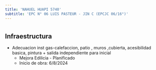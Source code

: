 ```yaml
---
title: 'NAHUEL HUAPI 5740'
subtitle: 'EPC N° 06 LUIS PASTEUR - JIN C (EPCJC 06/16°)'
---
```


#
## Infraestructura

* Adecuacion  inst  gas-calefaccion, patio , muros ,cubierta, acesibilidad basica, pintura  + salida independiente para inicial 
    + Mejora Edilicia - Planificado 
    + Inicio de obra: 6/8/2024 




